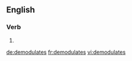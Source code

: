 
==English==

===Verb===
{{head|en}}

# {{en-third-person singular of|demodulate}}

[[de:demodulates]]
[[fr:demodulates]]
[[vi:demodulates]]